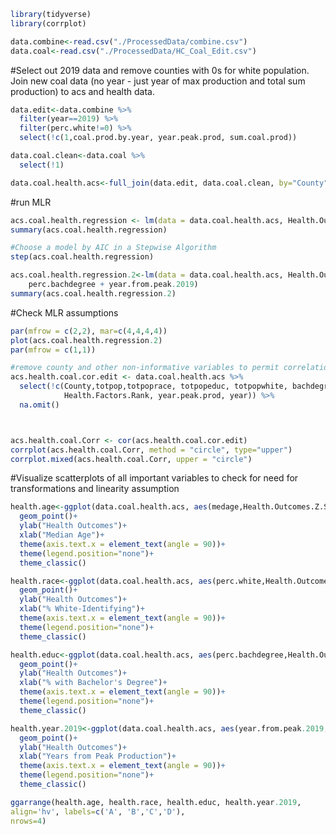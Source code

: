 


```r
library(tidyverse)
library(corrplot)

```

```r

data.combine<-read.csv("./ProcessedData/combine.csv")
data.coal<-read.csv("./ProcessedData/HC_Coal_Edit.csv")

```

#Select out 2019 data and remove counties with 0s for white population. Join new coal data (no year - just year of max production and total sum production) to acs and health data. 
```r

data.edit<-data.combine %>% 
  filter(year==2019) %>% 
  filter(perc.white!=0) %>% 
  select(!c(1,coal.prod.by.year, year.peak.prod, sum.coal.prod))

data.coal.clean<-data.coal %>% 
  select(!1)

data.coal.health.acs<-full_join(data.edit, data.coal.clean, by="County")

```

#run MLR
```r

acs.coal.health.regression <- lm(data = data.coal.health.acs, Health.Outcomes.Z.Score ~ totpop + medage + medincome + perc.white +  perc.bachdegree + year.from.peak.2019 + sum.coal.prod)
summary(acs.coal.health.regression)

#Choose a model by AIC in a Stepwise Algorithm
step(acs.coal.health.regression)

acs.coal.health.regression.2<-lm(data = data.coal.health.acs, Health.Outcomes.Z.Score ~ medage + perc.white + 
    perc.bachdegree + year.from.peak.2019)
summary(acs.coal.health.regression.2)

```

#Check MLR assumptions
```r
par(mfrow = c(2,2), mar=c(4,4,4,4))
plot(acs.coal.health.regression.2)
par(mfrow = c(1,1))

#remove county and other non-informative variables to permit correlation plot
acs.health.coal.cor.edit <- data.coal.health.acs %>% 
  select(!c(County,totpop,totpoprace, totpopeduc, totpopwhite, bachdegree,Health.Factors.Z.Score,
            Health.Factors.Rank, year.peak.prod, year)) %>% 
  na.omit()



acs.health.coal.Corr <- cor(acs.health.coal.cor.edit)
corrplot(acs.health.coal.Corr, method = "circle", type="upper")
corrplot.mixed(acs.health.coal.Corr, upper = "circle")
```

#Visualize scatterplots of all important variables to check for need for transformations and linearity assumption

```r

health.age<-ggplot(data.coal.health.acs, aes(medage,Health.Outcomes.Z.Score))+
  geom_point()+
  ylab("Health Outcomes")+
  xlab("Median Age")+
  theme(axis.text.x = element_text(angle = 90))+
  theme(legend.position="none")+
  theme_classic()

health.race<-ggplot(data.coal.health.acs, aes(perc.white,Health.Outcomes.Z.Score))+
  geom_point()+
  ylab("Health Outcomes")+
  xlab("% White-Identifying")+
  theme(axis.text.x = element_text(angle = 90))+
  theme(legend.position="none")+
  theme_classic()

health.educ<-ggplot(data.coal.health.acs, aes(perc.bachdegree,Health.Outcomes.Z.Score))+
  geom_point()+
  ylab("Health Outcomes")+
  xlab("% with Bachelor's Degree")+
  theme(axis.text.x = element_text(angle = 90))+
  theme(legend.position="none")+
  theme_classic()

health.year.2019<-ggplot(data.coal.health.acs, aes(year.from.peak.2019,Health.Outcomes.Z.Score))+
  geom_point()+
  ylab("Health Outcomes")+
  xlab("Years from Peak Production")+
  theme(axis.text.x = element_text(angle = 90))+
  theme(legend.position="none")+
  theme_classic()

ggarrange(health.age, health.race, health.educ, health.year.2019,
align='hv', labels=c('A', 'B','C','D'),
nrows=4)

```

